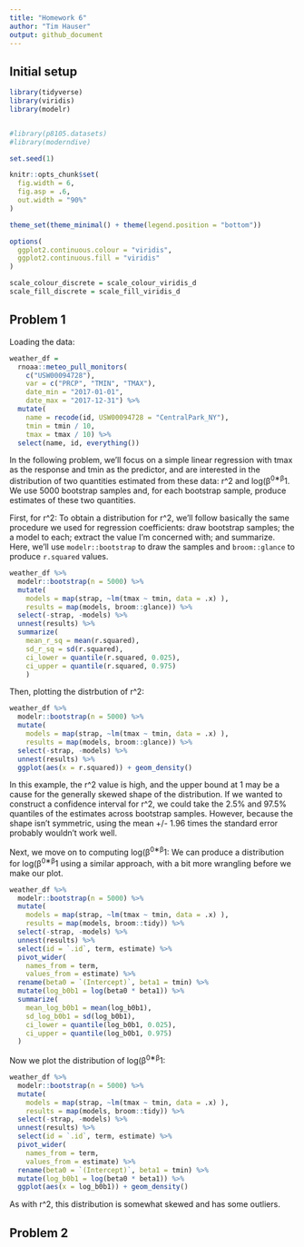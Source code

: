 ```yaml
---
title: "Homework 6"
author: "Tim Hauser"
output: github_document
---
```


## Initial setup

```r
library(tidyverse)
library(viridis)
library(modelr)


#library(p8105.datasets)
#library(moderndive)

set.seed(1)

knitr::opts_chunk$set(
  fig.width = 6,
  fig.asp = .6,
  out.width = "90%"
)

theme_set(theme_minimal() + theme(legend.position = "bottom"))

options(
  ggplot2.continuous.colour = "viridis",
  ggplot2.continuous.fill = "viridis"
)

scale_colour_discrete = scale_colour_viridis_d
scale_fill_discrete = scale_fill_viridis_d
```

## Problem 1

Loading the data:

```r
weather_df = 
  rnoaa::meteo_pull_monitors(
    c("USW00094728"),
    var = c("PRCP", "TMIN", "TMAX"), 
    date_min = "2017-01-01",
    date_max = "2017-12-31") %>%
  mutate(
    name = recode(id, USW00094728 = "CentralPark_NY"),
    tmin = tmin / 10,
    tmax = tmax / 10) %>%
  select(name, id, everything())
```

In the following problem, we’ll focus on a simple linear regression with tmax as the response and tmin as the predictor, and are interested in the distribution of two quantities estimated from these data: r^2 and log(β^0∗β^1. We use 5000 bootstrap samples and, for each bootstrap sample, produce estimates of these two quantities. 

First, for r^2: To obtain a distribution for r^2, we'll follow basically the same procedure we used for regression coefficients: draw bootstrap samples; the a model to each; extract the value I'm concerned with; and summarize. Here, we'll use `modelr::bootstrap` to draw the samples and `broom::glance` to produce `r.squared` values. 

```r
weather_df %>% 
  modelr::bootstrap(n = 5000) %>% 
  mutate(
    models = map(strap, ~lm(tmax ~ tmin, data = .x) ),
    results = map(models, broom::glance)) %>% 
  select(-strap, -models) %>% 
  unnest(results) %>% 
  summarize(
    mean_r_sq = mean(r.squared),
    sd_r_sq = sd(r.squared),
    ci_lower = quantile(r.squared, 0.025), 
    ci_upper = quantile(r.squared, 0.975)
    )
```

Then, plotting the distrbution of r^2:

```r
weather_df %>% 
  modelr::bootstrap(n = 5000) %>% 
  mutate(
    models = map(strap, ~lm(tmax ~ tmin, data = .x) ),
    results = map(models, broom::glance)) %>% 
  select(-strap, -models) %>% 
  unnest(results) %>% 
  ggplot(aes(x = r.squared)) + geom_density()
```

In this example, the r^2 value is high, and the upper bound at 1 may be a cause for the generally skewed shape of the distribution. If we wanted to construct a confidence interval for r^2, we could take the 2.5% and 97.5% quantiles of the estimates across bootstrap samples. However, because the shape isn't symmetric, using the mean +/- 1.96 times the standard error probably wouldn't work well.


Next, we move on to computing log(β^0∗β^1: We can produce a distribution for log(β^0∗β^1 using a similar approach, with a bit more wrangling before we make our plot.

```r
weather_df %>% 
  modelr::bootstrap(n = 5000) %>% 
  mutate(
    models = map(strap, ~lm(tmax ~ tmin, data = .x) ),
    results = map(models, broom::tidy)) %>% 
  select(-strap, -models) %>% 
  unnest(results) %>% 
  select(id = `.id`, term, estimate) %>% 
  pivot_wider(
    names_from = term, 
    values_from = estimate) %>% 
  rename(beta0 = `(Intercept)`, beta1 = tmin) %>% 
  mutate(log_b0b1 = log(beta0 * beta1)) %>% 
  summarize(
    mean_log_b0b1 = mean(log_b0b1),
    sd_log_b0b1 = sd(log_b0b1),
    ci_lower = quantile(log_b0b1, 0.025), 
    ci_upper = quantile(log_b0b1, 0.975)
  )
```

Now we plot the distribution of log(β^0∗β^1:

```r
weather_df %>% 
  modelr::bootstrap(n = 5000) %>% 
  mutate(
    models = map(strap, ~lm(tmax ~ tmin, data = .x) ),
    results = map(models, broom::tidy)) %>% 
  select(-strap, -models) %>% 
  unnest(results) %>% 
  select(id = `.id`, term, estimate) %>% 
  pivot_wider(
    names_from = term, 
    values_from = estimate) %>% 
  rename(beta0 = `(Intercept)`, beta1 = tmin) %>% 
  mutate(log_b0b1 = log(beta0 * beta1)) %>% 
  ggplot(aes(x = log_b0b1)) + geom_density()
```

As with r^2, this distribution is somewhat skewed and has some outliers. 

## Problem 2









